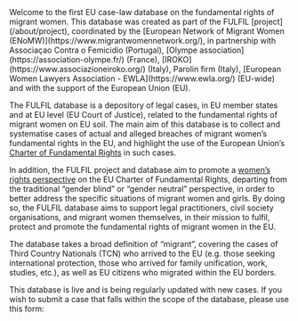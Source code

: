 
<Index>
Welcome to the first EU case-law database on the fundamental rights of migrant women. This database was created as part of the FULFIL [project](/about/project), coordinated by the [European Network of Migrant Women (ENoMW)](https://www.migrantwomennetwork.org/), in partnership with Associaçao Contra o Femicidio (Portugal), [Olympe association](https://association-olympe.fr/) (France), [IROKO](https://www.associazioneiroko.org/) (Italy), Parolin firm (Italy), [European Women Lawyers Association - EWLA](https://www.ewla.org/) (EU-wide) and with the support of the European Union (EU).

The FULFIL database is a depository of legal cases, in EU member states and at EU level (EU Court of Justice), related to the fundamental rights of migrant women on EU soil. The main aim of this database is to collect and systematise cases of actual and alleged breaches of migrant women’s fundamental rights in the EU, and highlight the use of the European Union’s [Charter of Fundamental Rights](https://commission.europa.eu/aid-development-cooperation-fundamental-rights/your-rights-eu/eu-charter-fundamental-rights_en) in such cases.

In addition, the FULFIL project and database aim to promote a [women’s rights perspective](https://www.migrantwomennetwork.org/2024/05/16/womens-rights-perspective-on-the-eu-charter-of-fundamental-rights/) on the EU Charter of Fundamental Rights, departing from the traditional “gender blind” or “gender neutral” perspective, in order to better address the specific situations of migrant women and girls. By doing so, the FULFIL database aims to support legal practitioners, civil society organisations, and migrant women themselves, in their mission to fulfil, protect and promote the fundamental rights of migrant women in the EU.

The database takes a broad definition of “migrant”, covering the cases of Third Country Nationals (TCN) who arrived to the EU (e.g. those seeking international protection, those who arrived for family unification, work, studies, etc.), as well as EU citizens who migrated within the EU borders.

This database is live and is being regularly updated with new cases. If you wish to submit a case that falls within the scope of the database, please use this form:

<SubmitACaseButton />
</Index>

